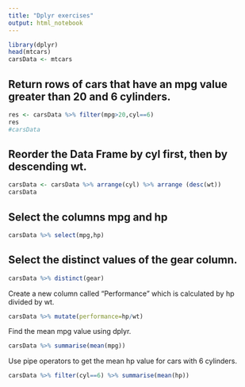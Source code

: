 ```yaml
---
title: "Dplyr exercises"
output: html_notebook
---
```




```r
library(dplyr)
head(mtcars)
carsData <- mtcars
```

## Return rows of cars that have an mpg value greater than 20 and 6 cylinders.
```r
res <- carsData %>% filter(mpg>20,cyl==6)
res
#carsData
```

## Reorder the Data Frame by cyl first, then by descending wt.
```r
carsData <- carsData %>% arrange(cyl) %>% arrange (desc(wt))
carsData
```

## Select the columns mpg and hp
```r
carsData %>% select(mpg,hp)
```


## Select the distinct values of the gear column.
```r
carsData %>% distinct(gear)
```



Create a new column called "Performance" which is calculated by hp divided by wt.
```r
carsData %>% mutate(performance=hp/wt)
```

Find the mean mpg value using dplyr.
```r
carsData %>% summarise(mean(mpg))
```

Use pipe operators to get the mean hp value for cars with 6 cylinders.
```r
carsData %>% filter(cyl==6) %>% summarise(mean(hp))
```

